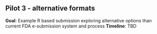 

## Pilot 3 - alternative formats

**Goal**: Example R based submission exploring alternative options than current FDA e-submission system and process
**Timeline**: TBD
  
